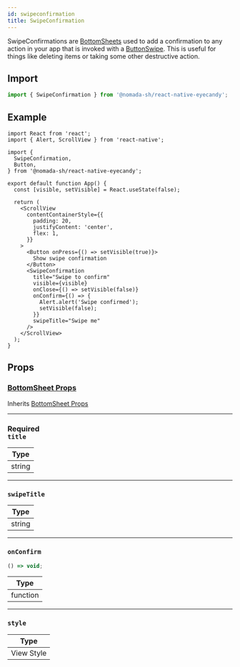 ```yaml
---
id: swipeconfirmation
title: SwipeConfirmation
---
```


SwipeConfirmations are [BottomSheets](bottomSheet) used to add a confirmation to any action in your app that is invoked with a [ButtonSwipe](buttonswipe). This is useful for things like deleting items or taking some other destructive action. 

## Import

```jsx
import { SwipeConfirmation } from '@nomada-sh/react-native-eyecandy';
```

## Example

```SnackPlayer name=RN%20Eyecandy%20SwipeConfirmation
import React from 'react';
import { Alert, ScrollView } from 'react-native';

import {
  SwipeConfirmation,
  Button,
} from '@nomada-sh/react-native-eyecandy';

export default function App() {
  const [visible, setVisible] = React.useState(false);

  return (
    <ScrollView
      contentContainerStyle={{
        padding: 20,
        justifyContent: 'center',
        flex: 1,
      }}
    >
      <Button onPress={() => setVisible(true)}>
        Show swipe confirmation
      </Button>
      <SwipeConfirmation
        title="Swipe to confirm"
        visible={visible}
        onClose={() => setVisible(false)}
        onConfirm={() => {
          Alert.alert('Swipe confirmed');
          setVisible(false);
        }}
        swipeTitle="Swipe me"
      />
    </ScrollView>
  );
}
```

<!-- ![BottomSheetSwipeConfirmation](../assets/components/bottomsheetswipeconfirmation.gif) -->

## Props

### [BottomSheet Props](bottomSheet#props)

Inherits [BottomSheet Props](bottomSheet#props)

---

### <div class="label required basic">Required</div>**`title`**

| Type   |
| ------ |
| string |

---

### `swipeTitle`

| Type   |
| ------ |
| string |

---

### `onConfirm`

```jsx
() => void;
```

| Type     |
| -------- |
| function |

---

### `style`

| Type       |
| ---------- |
| View Style |
